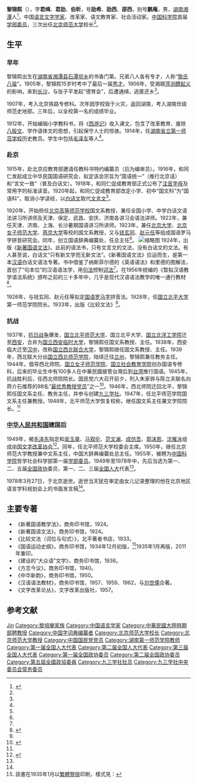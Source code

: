 {{Infobox person
| 图像       = 黎錦熙.jpg
| 图像说明   = 黎锦熙
| 姓名       = 黎锦熙
| 字         = 君缉、君劭、伯昕
| 号         = 劭希、劭西、邵西、鹏庵
| 本名       = 
| 出生日期   = {{birth date|1890|02|02}}
| 出生地     = {{QING-1889}}[[湖南省|湖南省]][[湘潭县|湘潭县]][[石潭镇_(湘潭县)|石潭坝乡]]
| 死亡日期   = {{death date and age|1978|3|27|1890|2|2}}
| 死亡地     = {{PRC}}[[北京市|北京市]]
| 政党       = 
| 政治运动   = 
| 别名       = 
| 种族       = 汉族
| 母校       = 湖南优级师范学堂史地部
| 职业       = 文字学家
| 活跃时期   = 
| 组织       = 
| 机构       = [[北京师范大学|北京师范大学]]中文系
| 研究领域   = 汉语言文字学等
| 知名于     = 首部[[汉语|汉语]]白话文[[语法|语法]]专著《[[新著国语文法|新著国语文法]]》。<br>修订、制订、推行[[中華民國國語|国语]]、[[注音字母|注音字母]]、[[国语罗马字|国语罗马字]]、[[简化字|简化字]]。
| 知名作品   = 
| 宗教信仰   = 
| 配偶       = <!--{{marriage|姓名|年份}} -->
| 子女       = 
| 父母       = 
| 亲属       = 
| 受影响于   = 
| 影响于     = 
| 获奖       = <!--  {{Awards|award= |year= |title= }} -->
| 网站       = <!-- {{URL| }} -->
}}  
'''黎锦熙'''（{{bd|1890年|2月2日|1978年|3月27日|}}），字'''君缉'''、'''君劭'''、'''伯昕'''，号'''劭希'''、'''劭西'''、'''邵西'''，别号'''鹏庵'''，男，[[湖南省|湖南]][[湘潭县|湘潭]]人<ref name=XJ>{{Cite book | author = 黎泽渝、刘庆俄编 | title = 黎锦熙选集 | location = 长春 | publisher = 东北师范大学出版社 | date = 2001 | ISBN = 7560228372}}</ref>{{rp|1}}，中国[[语言学家|语言文字学家]]、改革家、语文教育家、社会活动家。[[中国科学院|中国科学院]]首届[[学部委员|学部委员]]，三次出任[[北京师范大学|北京师范大学]]校长<ref name=XJ />{{rp|459、460}}。

== 生平 ==
=== 早年 ===
黎锦熙出生在[[湖南省|湖南省]][[湘潭县|湘潭县]][[石潭镇_(湘潭县)|石潭坝乡]]的书香门第。{{r|duck|page=47}}兄弟八人各有专才，人称“[[黎氏八骏|黎氏八骏]]”。{{r|duck|page=47}}1905年，黎锦熙15岁时考中了最后一届[[秀才|秀才]]。1906年，受湘赣[[萍浏醴起义|萍浏醴起义]]的影响，来到[[长沙市|长沙]]，与张子平发起“德育会”，后遭通缉，逃匿还乡<ref name=XJ />{{rp|1、2}}。

1907年，考入北京铁路专修科。次年因学校毁于火灾，返回湖南，考入湖南优级师范史地部。{{r|duck|page=47}}三年后，以全校第一名的成绩毕业。

1912年，开始编辑小学教科书，将《[[西游记|西游记]]》收入课文，包含了改革教育、废除[[八股文|八股文]]、学作语体文的思想，引起保守人士的惊骇。1914年，任[[湖南省立第一师范学校|湖南省立第一师范学校]]历史教员。学生中包括[[毛泽东|毛泽东]]等人<ref name=XJ />{{rp|2}}。

=== 赴京 ===
1915年，赴北京应教育部邀请任教科书特约编纂员（后为编审员）。1916年，和同仁发起成立中华民国国语研究会，拟定该会宗旨为“国语统一”（推行北京话）和“言文一致”（普及白话文）。1918年，和同仁促成教育部正式公布了[[注音字母|注音字母]]及常用字的标准读音。1920年起，和同仁促成教育部改定小学、初中“国文科”为“国语科”，取消小学读经，以[[白话文|白话文]]取代[[文言文|文言文]]<ref name=XJ />{{rp|3、4}}。

1920年，开始担任[[北京高等师范学校|北京高等师范学校]]国文系教授，兼任全国小学、中学白话文语法讲习所讲师及天津、保定、武昌、安庆、济南各讲习会语法讲师。1922年，兼任天津、济南、上海、长沙暑期国语讲习所讲师。1923年，兼任[[北京大学|北京大学]]、[[北京女子师范大学|北京女子师范大学]]、[[燕京大学|燕京大学]]等校的国文系教授，又与[[钱玄同|钱玄同]]、[[赵元任|赵元任]]等组成国语罗马字拼音研究会。同年，创立国语辞典编纂处，任总主任<ref name=XJ />{{rp|4}}。
[[File:新著國語文法.jpg|缩略图]]
1924年，出版《[[新著国语文法|新著国语文法]]》。此前的语法书，只有文言文的文法，没有白话文的文法。有人甚至说，白话文“只有新文学而无新文法”。《新著国语文法》应运而生，是第一本[[汉语|汉语]]白话文语法专著。书中借鉴了纳斯菲尔德的《英语语法》和里德的图解法，首创了“句本位”的汉语语法学，用[[句法|句法]]控制[[词法|词法]]<ref name=XJ />{{rp|5、6}}。在1956年统编的《暂拟汉语教学语法系统》颁布之前的三十多年中，几乎是现代汉语语法教学的唯一通行教材<ref name=LWJ>{{Cite book | author = 胡明扬 序 | title = 黎锦熙语言学论文集 | location = 北京 | publisher = 商务印书馆 | date = 2004 | ISBN = 7100034752}}</ref>{{rp|1}}。

1926年，与钱玄同、赵元任等拟定[[国语罗马字|国语罗马字]]拼音法。1928年，任[[国立北平大学|国立北平大学]]第一师范学院院长。1933年，出版《比较文法》<ref name=XJ />{{rp|7、460}}。

=== 抗战 ===
1937年，[[抗日战争|抗日战争]]爆发，[[国立北平师范大学|国立北平师范大学]]、国立北平大学、[[国立北洋工学院|国立北洋工学院]]迁至[[西安|西安]]，合并为[[国立西安临时大学|国立西安临时大学]]，黎锦熙任国文系教授、主任。1938年，西安临大迁至[[汉中|汉中]]，改称[[国立西北联合大学|国立西北联合大学]]，黎锦熙继任国文系教授、主任。1939年，西北联大分出[[国立西北师范学院|国立西北师范学院]]，陆续迁往[[兰州|兰州]]，黎锦熙兼任教务主任。1944年，倡导西北师院、[[国立女子师范学院|国立女子师范学院]]、[[国立社会教育学院|国立社会教育学院]]创办国语专修科，后来的毕业生中有100多人在中華民國接管台灣后到[[台湾|台湾]]推行国语。1945年，抗战胜利后，任西北师院院长。国民党六大召开前夕，列入朱家骅与陈立夫联名向蒋介石推荐的98名“[[最优秀教授党员|最优秀教授党员]]”之一<ref>{{Cite web |url=http://news.ifeng.com/history/zhongguojindaishi/detail_2013_04/16/24258575_0.shtml |title=45年国民党“最优秀教授党员”：华罗庚陈寅恪冯友兰 |accessdate=2018-04-24 |archive-date=2018-04-25 |archive-url=https://web.archive.org/web/20180425114530/http://news.ifeng.com/history/zhongguojindaishi/detail_2013_04/16/24258575_0.shtml |dead-url=no }}</ref>。1946年，西北师院迁回北平，黎锦熙任国文系主任、教务主任，并参与创建[[九三学社|九三学社]]。1947年，任北平师范学院国文系主任兼教授。1948年，北平师范大学恢复校称，继任国文系主任兼文学院院长。<ref name=XJ />{{rp|8、9}}

=== [[中华人民共和国|中华人民共和国]]建国后 ===
1949年，被[[毛泽东|毛泽东]]指定和[[吴玉章|吴玉章]]、[[马叙伦|马叙伦]]、[[范文澜|范文澜]]、[[成仿吾|成仿吾]]、[[郭沫若|郭沫若]]、[[沈雁冰|沈雁冰]]组成[[中国文字改革协会|中国文字改革协会]]<ref name=LZXJ>{{Cite book | author = 杨庆蕙编选 | title = 黎锦熙语言文字学论著选集 | location = 北京 | publisher = 北京师范大学出版社 | date = 2002 | ISBN = 7303059970}}</ref>{{rp|1}}。同年，任北平师范大学校委会主席。1950年，继任北京师范大学教授兼中文系主任，中国大辞典编纂处总主任。1955年，被聘为[[中国科学院|中国科学院]]哲学社会科学部第一届[[学部委员|学部委员]]。1949年至1978年中，先后当选为第一、二、五届[[全国政协|全国政协]]委员，第一、二、三届[[全国人大|全国人大]]代表<ref name=XJ />{{rp|10}}。

1978年3月27日，于北京逝世。逝世当天犹在审定由女儿记录整理的他在北京地区语言学科规划会上的书面发言稿<ref name=XJ />{{rp|14}}。

== 主要专著 == 
*《新著国语教学法》，商务印书馆，1924。
*《新著国语文法》，商务印书馆，1924。
*《比较文法（词位与句式）》，北平著者书店，1933。
*《国语运动史纲》，商务印书馆，1934年12月初版，<ref>該書在1935年1月以[[繁體|繁體]][[豎排|豎排]]印刷，樣式見：{{cite news|title=[民国书]国语运动史纲（黎锦熙著·商务1935年版）|date=|publisher=|author=|url=https://paihaoshu.com/detail/11608.html|archiveurl=https://web.archive.org/web/20200906124738/https://paihaoshu.com/detail/11608.html|archivedate=2020-09-06|accessdate=2020-09-06|dead-url=no}}</ref>1935年1月再版，2011年重印。
*《建设的“大众语”文学》，商务印书馆，1936。
*《方志今议》，商务印书馆，1940。
*《中华新韵》，商务印书馆，1950。
*《汉语语法教材》，商务印书馆，1957、1959、1962，与[[刘世儒|刘世儒]]合著。
*《文字改革论丛》，文字改革出版社，1957。

== 参考文献 ==
{{Reflist|refs=
<ref name="duck">{{cite book |author1=龙剑宇 |chapter=第二章 湘潭——地灵人杰 |title=《乌石寨揽胜——彭德怀故里纪行》 |date=1998-10-01 |publisher=西南师范大学出版社 |location=重庆市 |isbn=7-5621-2044-7}}</ref>
}}

{{s-start}}
{{s-edu}}
{{s-before|[[张贻惠|张贻惠]]|国立京师大学校师范部校长}}
{{s-title|[[北京师范大学|国立北平大学第一师范学院]]院长|1928年11月—1929年1月}}
{{s-after|[[张贻惠|张贻惠]]}}
{{s-before|[[李蒸|李蒸]]|}}
{{s-title|[[北京师范大学|国立西北师范学院]]院长|1945年8月—1946年6月}}
{{s-after|[[袁敦礼|袁敦礼]]|国立北平师范学院院长}}
{{s-before|[[汤璪真|汤璪真]]|北平师范大学代理校长}}
{{s-title|[[北京师范大学|北平师范大学]]校务委员会主席|1949年5月—1950年2月<br><small>（1949年9月改称北京师范大学校务委员会主席）</small>}}
{{s-after|[[林砺儒|林砺儒]]|北京师范大学校长}}
{{s-end}}

{{Navboxes 
| title  = 黎锦熙在{{fontcolor|yellow|text|全国人民代表大会|link=全国人民代表大会}}的职务
| titlestyle = background:red;color:white
| list1  =
{{第一届全国人大代表|cat=安徽省第一届全国人大代表}}
{{第二届全国人大代表|cat=安徽省第二届全国人大代表}}
{{第三届全国人大代表|cat=安徽省第三届全国人大代表}}
}}
{{Navboxes 
| title  = 黎锦熙在[[九三学社|九三学社]]的职务
| list1  =
{{九三学社第一届中央理事会}}
{{九三学社第二届中央理事会}}
{{九三学社第三届中央委员会}}
{{九三学社第四届中央委员会}}
{{九三学社第五届中央委员会}}
}}
{{中华民国教育部部聘教授}}
{{中国科学院哲学社会科学部院士}}
{{中国文字改革委员会拼音方案委员会}}
{{黎氏八骏}}
{{Authority control}}
{{DEFAULTSORT:Li黎}}
[[Category:黎姓|Jin]]
[[Category:黎培鑾家族|Category:黎培鑾家族]]
[[Category:中国语言学家|Category:中国语言学家]]
[[Category:中華民國大陸時期部聘教授|Category:中華民國大陸時期部聘教授]]
[[Category:中国字词典编纂者|Category:中国字词典编纂者]]
[[Category:北京师范大学校长|Category:北京师范大学校长]]
[[Category:北京师范大学教授|Category:北京师范大学教授]]
[[Category:中国国民党党员|Category:中国国民党党员]]
[[Category:湖南第一师范学院教师|Category:湖南第一师范学院教师]]
[[Category:第一届全国人大代表|Category:第一届全国人大代表]]
[[Category:第二届全国人大代表|Category:第二届全国人大代表]]
[[Category:第三届全国人大代表|Category:第三届全国人大代表]]
[[Category:第一届全国政协委员|Category:第一届全国政协委员]]
[[Category:第二届全国政协委员|Category:第二届全国政协委员]]
[[Category:第五屆全國政協委員|Category:第五屆全國政協委員]]
[[Category:九三学社社员|Category:九三学社社员]]
[[Category:九三学社中央委员会常务委员|Category:九三学社中央委员会常务委员]]